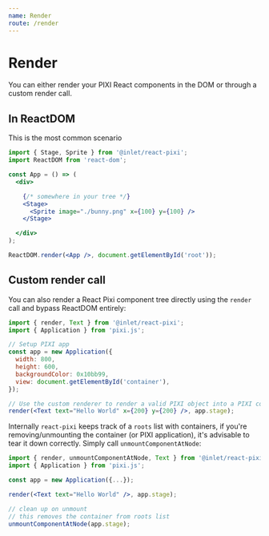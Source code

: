 ```yaml
---
name: Render
route: /render
---
```


# Render

You can either render your PIXI React components in the DOM or through a custom render call.

## In ReactDOM

This is the most common scenario


```jsx
import { Stage, Sprite } from '@inlet/react-pixi';
import ReactDOM from 'react-dom';

const App = () => (
  <div>

    {/* somewhere in your tree */}
    <Stage>
      <Sprite image="./bunny.png" x={100} y={100} />
    </Stage>

  </div>
);

ReactDOM.render(<App />, document.getElementById('root'));
```

## Custom render call

You can also render a React Pixi component tree directly using the `render` call and bypass ReactDOM entirely:


```jsx
import { render, Text } from '@inlet/react-pixi';
import { Application } from 'pixi.js';

// Setup PIXI app
const app = new Application({
  width: 800,
  height: 600,
  backgroundColor: 0x10bb99,
  view: document.getElementById('container'),
});

// Use the custom renderer to render a valid PIXI object into a PIXI container.
render(<Text text="Hello World" x={200} y={200} />, app.stage);
```

Internally `react-pixi` keeps track of a `roots` list with containers, if you're removing/unmounting the container (or PIXI application),
it's advisable to tear it down correctly. Simply call `unmountComponentAtNode`:


```jsx
import { render, unmountComponentAtNode, Text } from '@inlet/react-pixi';
import { Application } from 'pixi.js';

const app = new Application({...});

render(<Text text="Hello World" />, app.stage);

// clean up on unmount
// this removes the container from roots list
unmountComponentAtNode(app.stage);
```
